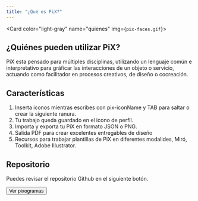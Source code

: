 ```yaml
---
title: "¿Qué es PiX?"
--- 
```


<Card color="light-gray" name="quienes" img={`pix-faces.gif`}>
  <h2 className="card-title">¿Quiénes pueden utilizar PiX?</h2>
  <p>
    PiX esta pensado para múltiples disciplinas, utilizando un lenguaje común e interpretativo para gráficar las interacciones de un objeto o servicio, actuando como facilitador en procesos creativos, de diseño o cocreación.
  </p>
</Card>
<Card color="orange" name="caracteristicas" img={`pix-card-caracteristicas.png`}>
  <h2 className="card-title">Características</h2>
  <ol>
    <li>Inserta iconos mientras escribes con pix-iconName y TAB para saltar o crear la siguiente ranura.</li>
    <li>Tu trabajo queda guardado en el icono de perfil.</li>
    <li>Importa y exporta tu PiX en formato JSON o PNG.</li>
    <li>Salida PDF para crear excelentes entregables de diseño</li>
    <li>Recursos para trabajar plantillas de PiX en diferentes modalides, Miró, Toolkit, Adobe Illustrator.</li>
  </ol>
</Card>
<Card name="pixogramas" img={`pix-card-pixograma.png`}>
  <h2 className={`card-title bold`}>Repositorio</h2>
  <p>Puedes revisar el repositorio Github en el siguiente botón.</p>
  <Button to="http://eadpucv.github.io/pixograms/" type="dark" size="lg">Ver pixogramas</Button>
</Card>